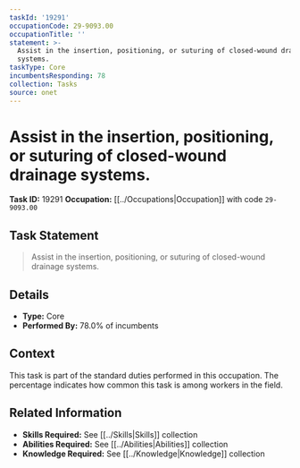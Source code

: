 ```yaml
---
taskId: '19291'
occupationCode: 29-9093.00
occupationTitle: ''
statement: >-
  Assist in the insertion, positioning, or suturing of closed-wound drainage
  systems.
taskType: Core
incumbentsResponding: 78
collection: Tasks
source: onet
---
```

# Assist in the insertion, positioning, or suturing of closed-wound drainage systems.

**Task ID:** 19291
**Occupation:** [[../Occupations|Occupation]] with code `29-9093.00`

## Task Statement

> Assist in the insertion, positioning, or suturing of closed-wound drainage systems.

## Details

- **Type:** Core
- **Performed By:** 78.0% of incumbents

## Context

This task is part of the standard duties performed in this occupation. The percentage indicates how common this task is among workers in the field.

## Related Information

- **Skills Required:** See [[../Skills|Skills]] collection
- **Abilities Required:** See [[../Abilities|Abilities]] collection
- **Knowledge Required:** See [[../Knowledge|Knowledge]] collection
